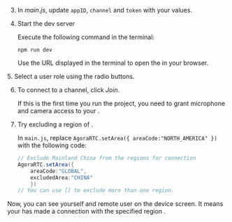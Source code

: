 <PlatformWrapper platform="web">

3. In _main.js_, update `appID`, `channel` and `token` with your values.

4. Start the dev server

    Execute the following command in the terminal:
    ```terminal
    npm run dev
    ```
    Use the URL displayed in the terminal to open the <Vpl k="CLIENT" /> in your browser.
<ProductWrapper notAllowed="video-calling">
5. Select a user role using the radio buttons.
</ProductWrapper>

6. To connect to a channel, click *Join*.
    
    If this is the first time you run the project, you need to grant microphone and camera access to your <Vpl k="CLIENT" />.

7. Try excluding a region of <Vg k="AGORA_BACKEND" />.
    
    In `main.js`, replace `AgoraRTC.setArea({ areaCode:"NORTH_AMERICA" })` with the following code:
    ```java
    // Exclude Mainland China from the regions for connection
    AgoraRTC.setArea({
        areaCode:"GLOBAL",
        excludedArea:"CHINA"
        })
    // You can use [] to exclude more than one region.
    ```
Now, you can see yourself and remote user on the device screen. It means your <Vpl k="CLIENT" /> has made a connection with the specified region <Vg k="AGORA_BACKEND" />.
</PlatformWrapper>